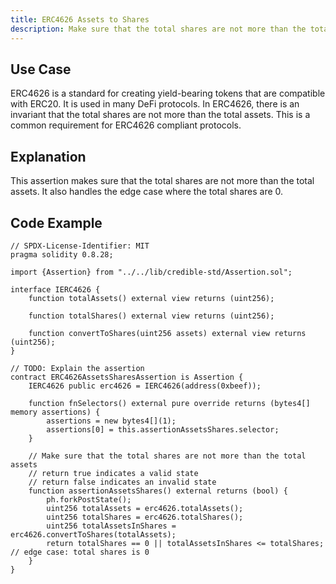 ```yaml
---
title: ERC4626 Assets to Shares
description: Make sure that the total shares are not more than the total assets
---
```


## Use Case
ERC4626 is a standard for creating yield-bearing tokens that are compatible with ERC20. It is used in many DeFi protocols.
In ERC4626, there is an invariant that the total shares are not more than the total assets. This is a common requirement for ERC4626 compliant protocols.

## Explanation
This assertion makes sure that the total shares are not more than the total assets. It also handles the edge case where the total shares are 0.

## Code Example
```solidity
// SPDX-License-Identifier: MIT
pragma solidity 0.8.28;

import {Assertion} from "../../lib/credible-std/Assertion.sol";

interface IERC4626 {
    function totalAssets() external view returns (uint256);

    function totalShares() external view returns (uint256);

    function convertToShares(uint256 assets) external view returns (uint256);
}

// TODO: Explain the assertion
contract ERC4626AssetsSharesAssertion is Assertion {
    IERC4626 public erc4626 = IERC4626(address(0xbeef));

    function fnSelectors() external pure override returns (bytes4[] memory assertions) {
        assertions = new bytes4[](1);
        assertions[0] = this.assertionAssetsShares.selector;
    }

    // Make sure that the total shares are not more than the total assets
    // return true indicates a valid state
    // return false indicates an invalid state
    function assertionAssetsShares() external returns (bool) {
        ph.forkPostState();
        uint256 totalAssets = erc4626.totalAssets();
        uint256 totalShares = erc4626.totalShares();
        uint256 totalAssetsInShares = erc4626.convertToShares(totalAssets);
        return totalShares == 0 || totalAssetsInShares <= totalShares; // edge case: total shares is 0
    }
}
```